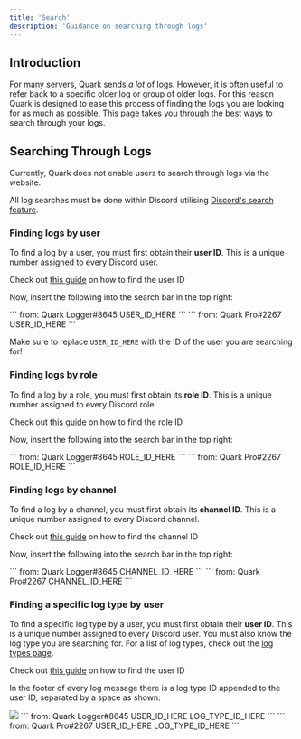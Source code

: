 ```yaml
---
title: 'Search'
description: 'Guidance on searching through logs'
---
```


## Introduction

For many servers, Quark sends *a lot* of logs. However, it is often useful to refer back
to a specific older log or group of older logs. For this reason Quark is designed to
ease this process of finding the logs you are looking for as much as possible. This
page takes you through the best ways to search through your logs.


## Searching Through Logs

Currently, Quark does not enable users to search through logs via the website.

All log searches must be done within Discord utilising [Discord's search feature](https://support.discord.com/hc/en-us/articles/115000468588-Using-Search).

### Finding logs by user

To find a log by a user, you must first obtain their **user ID**. This is a unique number
assigned to every Discord user.

<Tip>Check out [this guide](https://support.discord.com/hc/en-us/articles/206346498-Where-can-I-find-my-User-Server-Message-ID)
on how to find the user ID</Tip>

Now, insert the following into the search bar in the top right:

<AccordionGroup>
  <Accordion title="Quark" icon="/images/quark.svg" defaultOpen="true">
    ```
    from: Quark Logger#8645 USER_ID_HERE
    ```
  </Accordion>

  <Accordion title="Quark Pro" icon="/images/quarkPro.svg">
    ```
    from: Quark Pro#2267 USER_ID_HERE
    ```
  </Accordion>
</AccordionGroup>

<Note>Make sure to replace `USER_ID_HERE` with the ID of the user you are searching for!</Note>

### Finding logs by role

To find a log by a role, you must first obtain its **role ID**. This is a unique number
assigned to every Discord role.

<Tip>Check out [this guide](https://support.discord.com/hc/en-us/articles/206346498-Where-can-I-find-my-User-Server-Message-ID)
on how to find the role ID</Tip>

Now, insert the following into the search bar in the top right:

<AccordionGroup>
  <Accordion title="Quark" icon="/images/quark.svg" defaultOpen="true">
    ```
    from: Quark Logger#8645 ROLE_ID_HERE
    ```
  </Accordion>

  <Accordion title="Quark Pro" icon="/images/quarkPro.svg">
    ```
    from: Quark Pro#2267 ROLE_ID_HERE
    ```
  </Accordion>
</AccordionGroup>

### Finding logs by channel

To find a log by a channel, you must first obtain its **channel ID**. This is a unique number
assigned to every Discord channel.

<Tip>Check out [this guide](https://support.discord.com/hc/en-us/articles/206346498-Where-can-I-find-my-User-Server-Message-ID)
on how to find the channel ID</Tip>

Now, insert the following into the search bar in the top right:

<AccordionGroup>
  <Accordion title="Quark" icon="/images/quark.svg" defaultOpen="true">
    ```
    from: Quark Logger#8645 CHANNEL_ID_HERE
    ```
  </Accordion>

  <Accordion title="Quark Pro" icon="/images/quarkPro.svg">
    ```
    from: Quark Pro#2267 CHANNEL_ID_HERE
    ```
  </Accordion>
</AccordionGroup>

### Finding a specific log type by user

To find a specific log type by a user, you must first obtain their **user ID**. This is a unique number
assigned to every Discord user. You must also know the log type you are searching for. For a list
of log types, check out the [log types page](/logs/types).

<Tip>Check out [this guide](https://support.discord.com/hc/en-us/articles/206346498-Where-can-I-find-my-User-Server-Message-ID)
on how to find the user ID</Tip>

In the footer of every log message there is a log type ID appended to the user ID, separated
by a space as shown:

<img src="/images/logIds.png" />

<AccordionGroup>
  <Accordion title="Quark" icon="/images/quark.svg" defaultOpen="true">
    ```
    from: Quark Logger#8645 USER_ID_HERE LOG_TYPE_ID_HERE
    ```
  </Accordion>

  <Accordion title="Quark Pro" icon="/images/quarkPro.svg">
    ```
    from: Quark Pro#2267 USER_ID_HERE LOG_TYPE_ID_HERE
    ```
  </Accordion>
</AccordionGroup>
